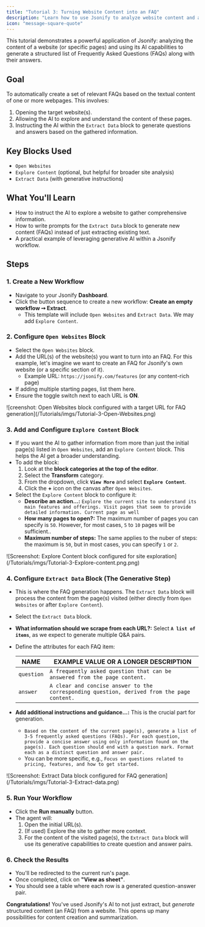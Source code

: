 ```yaml
---
title: "Tutorial 3: Turning Website Content into an FAQ"
description: "Learn how to use Jsonify to analyze website content and automatically generate a list of Frequently Asked Questions (FAQs)."
icon: "message-square-quote"
---
```


This tutorial demonstrates a powerful application of Jsonify: analyzing the content of a website (or specific pages) and using its AI capabilities to generate a structured list of Frequently Asked Questions (FAQs) along with their answers.

## Goal

To automatically create a set of relevant FAQs based on the textual content of one or more webpages. This involves:

1. Opening the target website(s).
2. Allowing the AI to explore and understand the content of these pages.
3. Instructing the AI within the `Extract Data` block to generate questions and answers based on the gathered information.

## Key Blocks Used

- `Open Websites`
- `Explore Content` (optional, but helpful for broader site analysis)
- `Extract Data` (with generative instructions)

## What You'll Learn

- How to instruct the AI to explore a website to gather comprehensive information.
- How to write prompts for the `Extract Data` block to generate new content (FAQs) instead of just extracting existing text.
- A practical example of leveraging generative AI within a Jsonify workflow.

## Steps

### 1. Create a New Workflow

- Navigate to your Jsonify **Dashboard**.
- Click the button sequence to create a new workflow: **Create an empty workflow ➙ Extract**.
  - This template will include `Open Websites` and `Extract Data`. We may add `Explore Content`.

### 2. Configure `Open Websites` Block

- Select the `Open Websites` block.
- Add the URL(s) of the website(s) you want to turn into an FAQ. For this example, let's imagine we want to create an FAQ for Jsonify's own website (or a specific section of it).
  - Example URL: `https://jsonify.com/features` (or any content-rich page)
- If adding multiple starting pages, list them here.
- Ensure the toggle switch next to each URL is **ON**.

<Frame caption="Screenshot: Open Websites block configured with a target URL for FAQ generation">
  ![creenshot: Open Websites block configured with a target URL for FAQ generation](/Tutorials/imgs/Tutorial-3-Open-Websites.png)
</Frame>

### 3. Add and Configure `Explore Content` Block

- If you want the AI to gather information from more than just the initial page(s) listed in `Open Websites`, add an `Explore Content` block. This helps the AI get a broader understanding.
- To add the block:
  1. Look at the **block categories at the top of the editor**.
  2. Select the **Transform** category.
  3. From the dropdown, click **`View More`** and select **`Explore Content`**.
  4. Click the **\+** icon on the canvas after `Open Websites`.
- Select the `Explore Content` block to configure it:
  - **Describe an action...:** `Explore the current site to understand its main features and offerings. Visit pages that seem to provide detailed information. Current page as well`
  - **How many pages to open?:** The maximum number of pages you can specify is `50`. However, for most cases, `5` to `10` pages will be sufficient..
  - **Maximum number of steps:** The same applies to the nuber of steps: the maximum is `50`, but in most cases, you can specify `1` or `2`.

<Frame caption="Screenshot: Explore Content block configured for site exploration">
  ![Screenshot: Explore Content block configured for site exploration](/Tutorials/imgs/Tutorial-3-Explore-content.png.png)
</Frame>

### 4. Configure `Extract Data` Block (The Generative Step)

- This is where the FAQ generation happens. The `Extract Data` block will process the content from the page(s) visited (either directly from `Open Websites` or after `Explore Content`).
- Select the `Extract Data` block.
- **What information should we scrape from each URL?:** Select **`A list of items`**, as we expect to generate multiple Q&A pairs.
- Define the attributes for each FAQ item:

  | NAME       | EXAMPLE VALUE OR A LONGER DESCRIPTION                                                      |
  | ---------- | ------------------------------------------------------------------------------------------ |
  | `question` | `A frequently asked question that can be answered from the page content.`                  |
  | `answer`   | `A clear and concise answer to the corresponding question, derived from the page content.` |
- **Add additional instructions and guidance...:** This is the crucial part for generation.
  - `Based on the content of the current page(s), generate a list of 3-5 frequently asked questions (FAQs). For each question, provide a concise answer using only information found on the page(s). Each question should end with a question mark. Format each as a distinct question and answer pair.`
  - You can be more specific, e.g., `Focus on questions related to pricing, features, and how to get started.`

<Frame caption="Screenshot: Extract Data block configured for FAQ generation">
  ![Screenshot: Extract Data block configured for FAQ generation](/Tutorials/imgs/Tutorial-3-Extract-data.png)
</Frame>

### 5. Run Your Workflow

- Click the **Run manually** button.
- The agent will:
  1. Open the initial URL(s).
  2. (If used) Explore the site to gather more context.
  3. For the content of the visited page(s), the `Extract Data` block will use its generative capabilities to create question and answer pairs.

### 6. Check the Results

- You'll be redirected to the current run's page.
- Once completed, click on **"View as sheet"**.
- You should see a table where each row is a generated question-answer pair.

**Congratulations\!** You've used Jsonify's AI to not just extract, but _generate_ structured content (an FAQ) from a website. This opens up many possibilities for content creation and summarization.